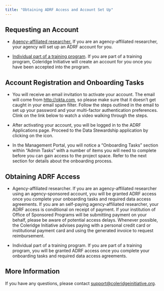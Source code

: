 ```yaml
---
title: "Obtaining ADRF Access and Account Set Up"
---
```


## **Requesting an Account**

-   [Agency-affiliated researcher.]{.underline} If you are an agency-affiliated researcher, your agency will set up an ADRF account for you.

-   [Individual part of a training program]{.underline}. If you are part of a training program, Coleridge Initiative will create an account for you once you have been accepted into the program.

## **Account Registration and Onboarding Tasks**

-   You will receive an email invitation to activate your account. The email will come from [http://okta.com](http://okta.com/ "http://okta.com"), so please make sure that it doesn't get caught in your email spam filter. Follow the steps outlined in the email to set up your password and your multi-factor authentication preferences. Clink on the link below to watch a video walking through the steps.

-   After activating your account, you will be logged in to the ADRF Applications page. Proceed to the Data Stewardship application by clicking on the icon.

-   In the Management Portal, you will notice a "Onboarding Tasks" section within "Admin Tasks" with a number of items you will need to complete before you can gain access to the project space. Refer to the next section for details about the onboarding process.

## **Obtaining ADRF Access**

-   Agency-affiliated researcher. If you are an agency-affiliated researcher using an agency-sponsored account, you will be granted ADRF access once you complete your onboarding tasks and required data access agreements. If you are an self-paying agency-affiliated researcher, your ADRF access is conditional on receipt of payment. If your institution of Office of Sponsored Programs will be submitting payment on your behalf, please be aware of potential access delays. Whenever possible, the Coleridge Initiative advises paying with a personal credit card or institutional payment card and using the generated invoice to request reimbursement.

-   Individual part of a training program. If you are part of a training program, you will be granted ADRF access once you complete your onboarding tasks and required data access agreements.

## **More Information**

If you have any questions, please contact [support\@coleridgeinitiative.org](mailto:support@coleridgeinitiative.org "mailto:support@coleridgeinitiative.org").
